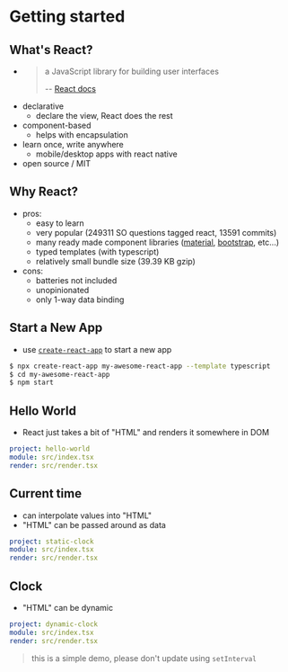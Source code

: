 # Getting started

## What's React?

- > a JavaScript library for building user interfaces
  >
  > -- [React docs](https://reactjs.org/)
- declarative
  - declare the view, React does the rest
- component-based
  - helps with encapsulation
- learn once, write anywhere
  - mobile/desktop apps with react native
- open source / MIT

## Why React?

- pros:
  - easy to learn
  - very popular (249311 SO questions tagged react, 13591 commits)
  - many ready made component libraries ([material], [bootstrap], etc...)
  - typed templates (with typescript)
  - relatively small bundle size (39.39 KB gzip)
- cons:
  - batteries not included
  - unopinionated
  - only 1-way data binding

[material]: https://material-ui.com/
[bootstrap]: https://react-bootstrap.github.io/

## Start a New App

- use [`create-react-app`](https://create-react-app.dev/) to start a new app

```sh
$ npx create-react-app my-awesome-react-app --template typescript
$ cd my-awesome-react-app
$ npm start
```

## Hello World

- React just takes a bit of "HTML" and renders it somewhere in DOM

```yaml {example}
project: hello-world
module: src/index.tsx
render: src/render.tsx
```

## Current time

- can interpolate values into "HTML"
- "HTML" can be passed around as data

```yaml {example}
project: static-clock
module: src/index.tsx
render: src/render.tsx
```

## Clock

- "HTML" can be dynamic

```yaml {example}
project: dynamic-clock
module: src/index.tsx
render: src/render.tsx
```

> this is a simple demo, please don't update using `setInterval`
